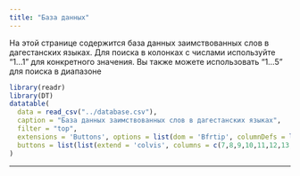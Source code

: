 ```yaml
---
title: "База данных"
---
```


На этой странице содержится база данных заимствованных слов в дагестанских языках. Для поиска в колонках с числами используйте "1...1" для конкретного значения. Вы также можете использовать "1...5" для поиска в диапазоне

```r
library(readr)
library(DT)
datatable(
  data = read_csv("../database.csv"),
  caption = "База данных заимствованных слов в дагестанских языках",
  filter = "top",
  extensions = 'Buttons', options = list(dom = 'Bfrtip', columnDefs = list(list(visible=FALSE, targets=c(0,7,8,9,10,11,12,13,15,16,17,18,19,20,21,23))),
  buttons = list(list(extend = 'colvis', columns = c(7,8,9,10,11,12,13,15,16,17,18,19,20,21,23))))
)
```

------------------------------------------------------------------------
